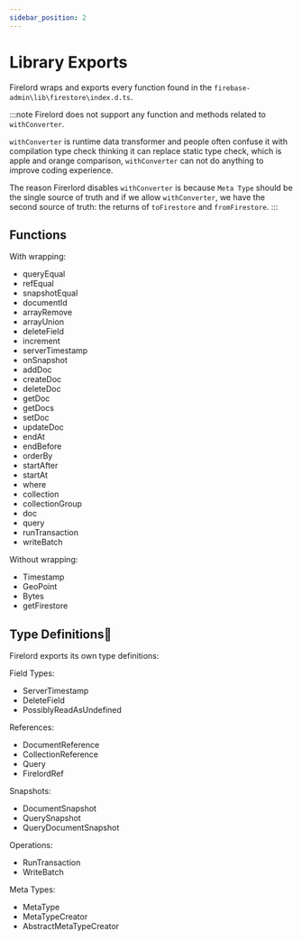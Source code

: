 ```yaml
---
sidebar_position: 2
---
```


# Library Exports

Firelord wraps and exports every function found in the `firebase-admin\lib\firestore\index.d.ts`.

:::note
Firelord does not support any function and methods related to `withConverter`.

`withConverter` is runtime data transformer and people often confuse it with compilation type check thinking it can replace static type check, which is apple and orange comparison, `withConverter` can not do anything to improve coding experience.

The reason Firerlord disables `withConverter` is because `Meta Type` should be the single source of truth and if we allow `withConverter`, we have the second source of truth: the returns of `toFirestore` and `fromFirestore`.
:::

## Functions

With wrapping:

- queryEqual
- refEqual
- snapshotEqual
- documentId
- arrayRemove
- arrayUnion
- deleteField
- increment
- serverTimestamp
- onSnapshot
- addDoc
- createDoc
- deleteDoc
- getDoc
- getDocs
- setDoc
- updateDoc
- endAt
- endBefore
- orderBy
- startAfter
- startAt
- where
- collection
- collectionGroup
- doc
- query
- runTransaction
- writeBatch

Without wrapping:

- Timestamp
- GeoPoint
- Bytes
- getFirestore

## Type Definitions🦜

Firelord exports its own type definitions:

Field Types:

- ServerTimestamp
- DeleteField
- PossiblyReadAsUndefined

References:

- DocumentReference
- CollectionReference
- Query
- FirelordRef

Snapshots:

- DocumentSnapshot
- QuerySnapshot
- QueryDocumentSnapshot

Operations:

- RunTransaction
- WriteBatch

Meta Types:

- MetaType
- MetaTypeCreator
- AbstractMetaTypeCreator
